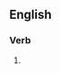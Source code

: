 ==English==

===Verb===
{{head|en|present participle}}

# {{present participle of|pouch|lang=en|nocat=1}}